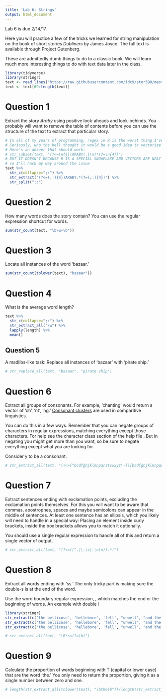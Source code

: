 ```yaml
---
title: 'Lab 6: Strings'
output: html_document
---
```


Lab 6 is due 2/14/17.


Here you will practice a few of the tricks we learned for string manipulation on the book of short stories *Dubliners* by James Joyce. The full text is available through Project Gutenberg.

These are admittedly dumb things to do to a classic book. We will learn much more interesting things to do with text data later in the class.

```r
library(tidyverse)
library(stringr)
text <- read_lines('https://raw.githubusercontent.com/idc9/stor390/master/data/dubliners.txt')
text <- text[69:length(text)]
```


# Question 1


Extract the story *Araby* using positive look-aheads and look-behinds. You probably will want to remove the table of contents before you can use the structure of the text to extract that particular story.


```r
# In all of my years of programming, regex in R is the worst thing I've come across.
# Seriously, who the hell thought it would be a good idea to vectorize regular expression operations?
# Here's an answer that should work:
# str_subset(text, "(?<=\n{4})ARABY(.|\n)*(?=\n{4})")
# BUT IT DOESN'T BECAUSE R IS A SPECIAL SNOWFLAKE AND VECTORS ARE NEAT
# so I'll hack my way around the issue
text %>% 
  str_c(collapse=";:") %>%
  str_extract("(?<=(;:){4})ARABY.*(?=(;:){4})") %>%
  str_split(";:")

```


# Question 2
How many words does the story contain? You can use the regular expression shortcut for words.


```r
sum(str_count(text, "\b\w+\b"))
```


# Question 3
Locate all instances of the word 'bazaar.'


```r
sum(str_count(tolower(text), "bazaar"))
```


# Question 4

What is the average word length?


```r
text %>% 
  str_c(collapse=";:") %>%
  str_extract_all("\w") %>%
  lapply(length) %>%
  mean()
```

## Question 5
A madlibs-like task: Replace all instances of 'bazaar' with 'pirate ship.'

```r
# str_replace_all(text, "bazaar", "pirate ship")
```

# Question 6
Extract all groups of consonants. For example, 'chanting' would return a vector of 'ch', 'nt', 'ng.' [Consonant clusters](https://en.wikipedia.org/wiki/Comparative_method_(linguistics)#Step_1.2C_assemble_potential_cognate_lists) are used in comparitive linguistics. 

You can do this in a few ways. Remember that you can negate groups of characters in regular expressions, matching everything except those characters. For help see the character class section of the help file \text{?regexp}. But in negating you might get more than you want, so be sure to negate everything except what you are looking for.

Consider y to be a consonant.


```r
# str_extract_all(text, "(?<=[^bcdfghjklmnpqrstvwxyz\-])[bcdfghjklmnpqrstvwxyz’\-](?=[^bcdfghjklmnpqrstvwxyz’\-])")
```



# Question 7
Extract sentences ending with exclamation points, excluding the exclamation points themselves. For this you will want to be aware that commas, apostrophes, spaces and maybe semicolons can appear in the middle of sentences. At least one sentence has an ellipsis, which you likely will need to handle in a special way: Placing an element inside curly brackets, inside the box brackets \text{[]} allows you to match it optionally.

You should use a single regular expression to handle all of this and return a single vector of output.

```r
# str_extract_all(text, "(?<=([^.]\.\s|.\n\n)).*!")
```


# Question 8

Extract all words ending with 'ss.' The only tricky part is making sure the double-s is at the end of the word. 

Use the word boundary regular expression, \text{\b}, which matches the end or the beginning of words. An example with double l

```r
library(stringr)
str_extract(c('the bellicose', 'hellebore', 'fell', "unwell", "and the llama", "began to smell"), "[a-z]+l{2}")
str_extract(c('the bellicose', 'hellebore', 'fell', "unwell", "and the llama", "began to smell"), "[a-z]+l{2}\b")
str_extract(c('the bellicose', 'hellebore', 'fell', "unwell", "and the llama", "began to smell"), "\bl{2}[a-z]+")
```


```r
# str_extract_all(text, "\B*ss(?=\b)")
```


# Question 9
 
Calculate the proportion of words beginning with T (capital or lower case) that are the word 'the.' You only need to return the proportion, giving it as a single number between zero and one.


```r
# length(str_extract_all(tolower(text), "\bthe\b"))/length(str_extract_all(tolower(text), "\bt"))
```

